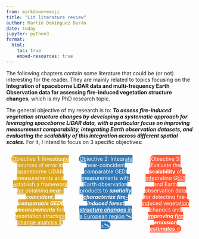 ```yaml
---
from: markdown+emoji
title: "Lit literature review"
author: Martín Domínguez Durán
date: today
jupyter: python3
format:
  html:
    toc: true
    embed-resources: true
---
```


The following chapters contain some literature that could be (or not) interesting for the reader. They are mainly related to topics focusing on the **Integration of spaceborne LiDAR data and multi-frequency Earth Observation data for assessing fire-induced vegetation structure changes**, which is my PhD research topic. 

The general objective of my research is to: ***To assess fire-induced vegetation structure changes by developing a systematic approach for leveraging spaceborne LiDAR data, with a particular focus on improving measurement comparability, integrating Earth observation datasets, and evaluating the scalability of this integration across different spatial scales.*** For it, I intend to focus on 3 specific objectives: 

<div style="display: flex; gap: 5%; width: 95%; margin: auto; text-align: center;">
  <a href="sections/first_chapter.qmd" class="btn" style="background-color: #DAA520; color: white; padding: 2px; border-radius: 10px;" role="button"> Objective 1: Investigate sources of error in spaceborne LiDAR measurements and establish a framework for obtaining ***near-coincident, comparable GEDI measurements*** for vegetation structure change analysis 🌳  </a>

  <a href="sections/second_chapter.qmd" class="btn" style="background-color: #337AB7; color: white; padding: 2px; border-radius: 10px;" role="button"> Objective 2: Integrate near-coincident comparable GEDI measurements with Earth observation products to ***spatially characterize fire-induced forest structure changes*** in a European region  🛰️+🛰️ </a>

  <a href="sections/third_chapter.qmd" class="btn" style="background-color: #FF5733; color: white; padding: 2px; border-radius: 10px;" role="button"> Objective 3: Evaluate the **scalability** of integrating GEDI and Earth observation data for detecting fire-induced vegetation changes and ***improving fire emission estimates*** 🔥 </a>
</div>
